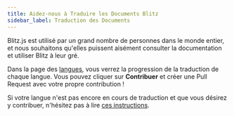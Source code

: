 ```yaml
---
title: Aidez-nous à Traduire les Documents Blitz
sidebar_label: Traduction des Documents
---
```


Blitz.js est utilisé par un grand nombre de personnes dans le monde entier, et nous souhaitons qu'elles puissent
aisément consulter la documentation et utiliser Blitz à leur gré.

Dans la page des [langues](/languages), vous verrez la progression de la traduction
de chaque langue. Vous pouvez cliquer sur **Contribuer** et créer une Pull
Request avec votre propre contribution !

Si votre langue n'est pas encore en cours de traduction et que vous désirez y contribuer, n'hésitez pas à lire
[ces instructions](https://github.com/blitz-js/blitzjs.com-translation/blob/main/README.md).
